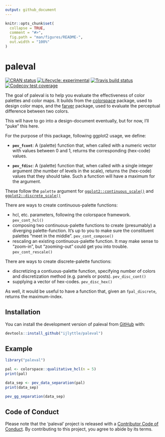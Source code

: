 ```yaml
---
output: github_document
---
```


<!-- README.md is generated from README.Rmd. Please edit that file -->

```r
knitr::opts_chunk$set(
  collapse = TRUE,
  comment = "#>",
  fig.path = "man/figures/README-",
  out.width = "100%"
)
```
# paleval

<!-- badges: start -->
[![CRAN status](https://www.r-pkg.org/badges/version/paleval)](https://CRAN.R-project.org/package=paleval)
[![Lifecycle: experimental](https://img.shields.io/badge/lifecycle-experimental-orange.svg)](https://www.tidyverse.org/lifecycle/#experimental)
[![Travis build status](https://travis-ci.org/ijlyttle/paleval.svg?branch=master)](https://travis-ci.org/ijlyttle/paleval)
[![Codecov test coverage](https://codecov.io/gh/ijlyttle/paleval/branch/master/graph/badge.svg)](https://codecov.io/gh/ijlyttle/paleval?branch=master)
<!-- badges: end -->

The goal of paleval is to help you evaluate the effectiveness of color palettes and color maps. It builds from the [colorspace](http://colorspace.r-forge.r-project.org) package, used to design color maps, and the [farver](https://github.com/thomasp85/farver) package, used to evaluate the perceptual difference between two colors.

This will have to go into a design-document eventually, but for now, I'll "puke" this here.

For the purpose of this package, following ggplot2 usage, we define:

- **`pev_fcont`**: A (palette) function that, when called with a numeric vector with values between 0 and 1, returns the corresponding (hex-code) values.

- **`pev_fdisc`**: A (palette) function that, when called with a single integer argument (the number of levels in the scale), returns the (hex-code) values that they should take. Such a function will have a maximum for the argument.


These follow the `palette` argument for [`ggplot2::continuous_scale()`](https://ggplot2.tidyverse.org/reference/continuous_scale.html) and [`ggplot2::discrete_scale()`](https://ggplot2.tidyverse.org/reference/discrete_scale.html)

There are ways to create continuous-palette functions:

 - hcl, etc. parameters, following the colorspace framework. `pev_cont_hcl()`
 - composing two continuous-palette functions to create (presumably) a diverging palette-function. It's up to you to make sure the constituent palettes "meet in the middle". `pev_cont_compose()`
 - rescaling an existing continuous-palette function. It may make sense to "zoom-in", but "zooming-out" could get you into trouble. `pev_cont_rescale()`
 
There are ways to create discrete-palette functions:
 
 - discretizing a contiuous-palette function, specifying number of colors and discretization method (e.g. panels or posts). `pev_disc_cont()`
 - supplying a vector of hex-codes. `pev_disc_hex()`
 
As well, it would be useful to have a function that, given an `fpal_discrete`, returns the maximum-index.

## Installation

You can install the development version of paleval from [GitHub](https://github.com/ijlyttle/paleval) with:

``` r
devtools::install_github("ijlyttle/paleval")
```

<!--
You can install the released version of paleval from [CRAN](https://CRAN.R-project.org) with:

``` r
install.packages("paleval")
```
-->

## Example

```r
library("paleval")

pal <- colorspace::qualitative_hcl(n = 5)
print(pal)

data_sep <- pev_data_separation(pal)
print(data_sep)

pev_gg_separation(data_sep)
```

## Code of Conduct

Please note that the 'paleval' project is released with a
[Contributor Code of Conduct](CODE_OF_CONDUCT.md).
By contributing to this project, you agree to abide by its terms.

